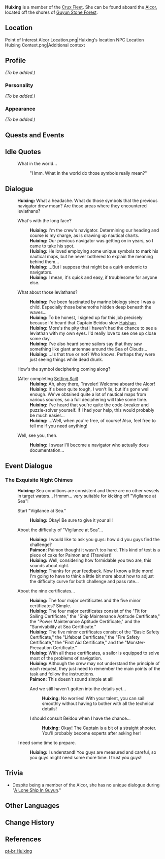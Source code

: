 {{Meta
<!-- REMOVE THIS TEMPLATE AFTER ADDING MISSING INFO -->
|missing_NPC_profile  = yes
}}
{{About|the Crux Fleet member|the secretary of the [[Liyue Qixing]]|Huixin}}
{{Character Infobox
|type             = NPC
|image            = NPC Huixing.png
|region           = Liyue
|affiliation      = The Crux
|title            = Navigator
|voiceEN          = [https://www.anairisq.com/ Anairis Quiñones]<ref name="Anairis Quiñones">Twitter: [https://twitter.com/anairis_q/status/1419673872899715081 EN VA Self Announcement]</ref>
}}
'''Huixing''' {{Lang|zh=绘星|zh_rm=Huìxīng}} is a member of the [[Crux Fleet]]. She can be found aboard the [[Alcor]], located off the shores of [[Guyun Stone Forest]].

==Location==
<gallery>
Point of Interest Alcor Location.png|Huixing's location
NPC Location Huixing Context.png|Additional context
</gallery>

==Profile==
<!--detailed story/lore information goes here-->
''(To be added.)''

===Personality===
''(To be added.)''

===Appearance===
''(To be added.)''

==Quests and Events==
{{Quests and Events}}

==Idle Quotes==
{{Dialogue start}}
: {{DIcon|Idle}} What in the world...
:: {{A|VO Huixing 01.ogg}} "Hmm. What in the world do those symbols really mean?"
{{Dialogue end}}

==Dialogue==
{{Dialogue start}}
:'''Huixing:''' What a headache. What do those symbols that the previous navigator drew mean? Are those areas where they encountered leviathans?
:{{DIcon}} What's with the long face?
::'''Huixing:''' I'm the crew's navigator. Determining our heading and course is my charge, as is drawing up nautical charts.
::'''Huixing:''' Our previous navigator was getting on in years, so I came to take his spot.
::'''Huixing:''' He loved employing some unique symbols to mark his nautical maps, but he never bothered to explain the meaning behind them...
::'''Huixing:''' ...But I suppose that might be a quirk endemic to navigators.
::'''Huixing:''' I mean, it's quick and easy, if troublesome for anyone else.
:{{DIcon}} What about those leviathans?
::'''Huixing:''' I've been fascinated by marine biology since I was a child. Especially those behemoths hidden deep beneath the waves...
::'''Huixing:''' To be honest, I signed up for this job precisely because I'd heard that Captain Beidou slew [[Haishan]].
::'''Huixing:''' More's the pity that I haven't had the chance to see a leviathan with my own eyes. I'd really love to see one up close some day.
::'''Huixing:''' I've also heard some sailors say that they saw something like giant antennae around the Sea of Clouds...
::'''Huixing:''' ...Is that true or not? Who knows. Perhaps they were just seeing things while dead drunk.
:{{DIcon}} How's the symbol deciphering coming along?
:;(After completing [[Setting Sail]])
::'''Huixing:''' Ah, ahoy there, Traveler! Welcome aboard the Alcor!
::'''Huixing:''' It's been quite tough, I won't lie, but it's gone well enough. We've obtained quite a lot of nautical maps from various sources, so a full deciphering will take some time.
::'''Huixing:''' I've heard that you're quite the code-breaker and puzzle-solver yourself. If I had your help, this would probably be much easier...
::'''Huixing:''' ...Well, when you're free, of course! Also, feel free to tell me if you need anything!
:{{DIcon}} Well, see you, then.
::'''Huixing:''' I swear I'll become a navigator who actually does documentation...
{{Dialogue end}}

==Event Dialogue==
===The Exquisite Night Chimes===
{{Dialogue start}}
:'''Huixing:''' Sea conditions are consistent and there are no other vessels in target waters... Hmmm... very suitable for kicking off "Vigilance at Sea"!
:{{DIcon|Vigilance at Sea}} Start "Vigilance at Sea."
::'''Huixing:''' Okay! Be sure to give it your all!
:{{DIcon}} About the difficulty of "Vigilance at Sea"...
::'''Huixing:''' I would like to ask you guys: how did you guys find the challenge?
::'''Paimon:''' Paimon thought it wasn't too hard. This kind of test is a piece of cake for Paimon and (Traveler)!
::'''Huixing:''' Well, considering how formidable you two are, this sounds about right.
::'''Huixing:''' Thanks for your feedback. Now I know a little more! I'm going to have to think a little bit more about how to adjust the difficulty curve for both challenge and pass rate...
:{{DIcon}} About the nine certificates...
::'''Huixing:''' The four major certificates and the five minor certificates? Simple.
::'''Huixing:''' The four major certificates consist of the "Fit for Sailing Certificate," the "Ship Maintenance Aptitude Certificate," the "Power Maintenance Aptitude Certificate," and the "Survivability at Sea Certificate."
::'''Huixing:''' The five minor certificates consist of the "Basic Safety Certificate," the "Lifeboat Certificate," the "Fire Safety Certificate," the "First Aid Certificate," and the "Monster-Precaution Certificate."
::'''Huixing:''' With all these certificates, a sailor is equipped to solve most of the problems of navigation.
::'''Huixing:''' Although the crew may not understand the principle of each request, they just need to remember the main points of the task and follow the instructions.
::'''Paimon:''' This doesn't sound simple at all!
::{{DIcon}} And we still haven't gotten into the details yet...
:::'''Huixing:''' No worries! With your talent, you can sail smoothly without having to bother with all the technical details!
::{{DIcon}} I should consult Beidou when I have the chance...
:::'''Huixing:''' Okay! The Captain is a bit of a straight shooter. You'll probably become experts after asking her!
:{{DIcon}} I need some time to prepare.
::'''Huixing:''' I understand! You guys are measured and careful, so you guys might need some more time. I trust you guys!
{{Dialogue end}}

==Trivia==
* Despite being a member of the Alcor, she has no unique dialogue during "[[A Lone Ship In Guyun]]."

==Other Languages==
{{Other Languages
|default_hidden = 1
|en      = Huixing
|zhs     = 绘星
|zhs_rm  = Huìxīng
|zht     = 繪星
|zht_rm  = Huìxīng
|ja      = 絵星
|ja_rm   = Kaisei{{Assumed}}
|ko      = 해{{tt|성|星}}
|ko_rm   = Haeseong
|es      = Huixing
|fr      = Huixing
|ru      = Хуэй Син
|th      = Huixing
|vi      = Huixing
|de      = Huixing
|id      = Huixing
|pt      = Huixing
|tr      = Huixing
|it      = Huixing
}}

==Change History==
{{Change History|1.0}}

==References==
{{Reflist}}

[[pt-br:Huixing]]